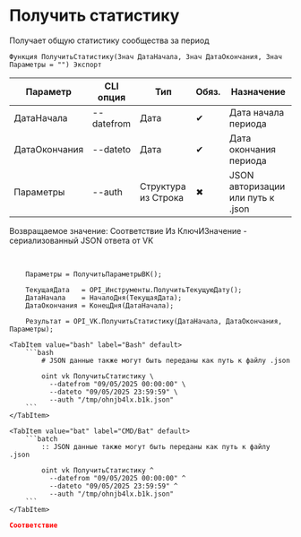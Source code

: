 ﻿---
sidebar_position: 1
description: Получить статистику и другие функции для работы с VK в Открытом пакете интеграций - бесплатной open-source библиотеке интеграций для 1С:Предприятие 8, OneScript и CLI
keywords: [1C, 1С, 1С:Предприятие, 1С:Предприятие 8.3, API, Интеграция, Сервисы, Обмен, OneScript, CLI, VK]
---


# Получить статистику
 Получает общую статистику сообщества за период



`Функция ПолучитьСтатистику(Знач ДатаНачала, Знач ДатаОкончания, Знач Параметры = "") Экспорт`

  | Параметр | CLI опция | Тип | Обяз. | Назначение |
  |-|-|-|-|-|
  | ДатаНачала | --datefrom | Дата | &#x2714; | Дата начала периода |
  | ДатаОкончания | --dateto | Дата | &#x2714; | Дата окончания периода |
  | Параметры | --auth | Структура из Строка | &#x2716; | JSON авторизации или путь к .json |

  
  Возвращаемое значение:   Соответствие Из КлючИЗначение - сериализованный JSON ответа от VK

<br/>




```bsl title="Пример использования для 1С:Предприятие/OneScript"
    Параметры = ПолучитьПараметрыВК();

    ТекущаяДата   = OPI_Инструменты.ПолучитьТекущуюДату();
    ДатаНачала    = НачалоДня(ТекущаяДата);
    ДатаОкончания = КонецДня(ДатаНачала);

    Результат = OPI_VK.ПолучитьСтатистику(ДатаНачала, ДатаОкончания, Параметры);
```
    

 <Tabs>
  
    <TabItem value="bash" label="Bash" default>
        ```bash
            # JSON данные также могут быть переданы как путь к файлу .json
            
            oint vk ПолучитьСтатистику \
              --datefrom "09/05/2025 00:00:00" \
              --dateto "09/05/2025 23:59:59" \
              --auth "/tmp/ohnjb4lx.b1k.json"
        ```
    </TabItem>
  
    <TabItem value="bat" label="CMD/Bat" default>
        ```batch
            :: JSON данные также могут быть переданы как путь к файлу .json
            
            oint vk ПолучитьСтатистику ^
              --datefrom "09/05/2025 00:00:00" ^
              --dateto "09/05/2025 23:59:59" ^
              --auth "/tmp/ohnjb4lx.b1k.json"
        ```
    </TabItem>
</Tabs>


```json title="Результат"
Соответствие
```
